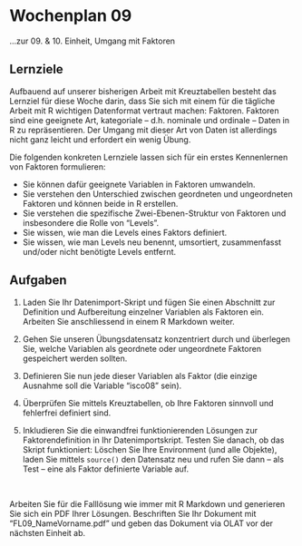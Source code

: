 # Wochenplan 09

...zur 09. & 10. Einheit, Umgang mit Faktoren

## Lernziele

Aufbauend auf unserer bisherigen Arbeit mit Kreuztabellen besteht das Lernziel für diese Woche darin, dass Sie sich mit einem für die tägliche Arbeit mit R wichtigen Datenformat vertraut machen: Faktoren. Faktoren sind eine geeignete Art, kategoriale -- d.h. nominale und ordinale -- Daten in R zu repräsentieren. Der Umgang mit dieser Art von Daten ist allerdings nicht ganz leicht und erfordert ein wenig Übung. 

Die folgenden konkreten Lernziele lassen sich für ein erstes Kennenlernen von Faktoren formulieren:

* Sie können dafür geeignete Variablen in Faktoren umwandeln.
* Sie verstehen den Unterschied zwischen geordneten und ungeordneten Faktoren und können beide in R erstellen. 
* Sie verstehen die spezifische Zwei-Ebenen-Struktur von Faktoren und insbesondere die Rolle von "Levels".
* Sie wissen, wie man die Levels eines Faktors definiert.
* Sie wissen, wie man Levels neu benennt, umsortiert, zusammenfasst und/oder nicht benötigte Levels entfernt. 


## Aufgaben

1. Laden Sie Ihr Datenimport-Skript und fügen Sie einen Abschnitt zur Definition und Aufbereitung einzelner Variablen als Faktoren ein. Arbeiten Sie anschliessend in einem R Markdown weiter.

2. Gehen Sie unseren Übungsdatensatz konzentriert durch und überlegen Sie, welche Variablen als geordnete oder ungeordnete Faktoren gespeichert werden sollten. 

3. Definieren Sie nun jede dieser Variablen als Faktor (die einzige Ausnahme soll die Variable "isco08" sein).

4. Überprüfen Sie mittels Kreuztabellen, ob Ihre Faktoren sinnvoll und fehlerfrei definiert sind. 

5. Inkludieren Sie die einwandfrei funktionierenden Lösungen zur Faktorendefinition in Ihr Datenimportskript. Testen Sie danach, ob das Skript funktioniert: Löschen Sie Ihre Environment (und alle Objekte), laden Sie mittels `source()` den Datensatz neu und rufen Sie dann -- als Test -- eine als Faktor definierte Variable auf.

&nbsp;

Arbeiten Sie für die Falllösung wie immer mit R Markdown und generieren Sie sich ein PDF Ihrer Lösungen. Beschriften Sie Ihr Dokument mit "FL09_NameVorname.pdf" und geben das Dokument via OLAT vor der nächsten Einheit ab.